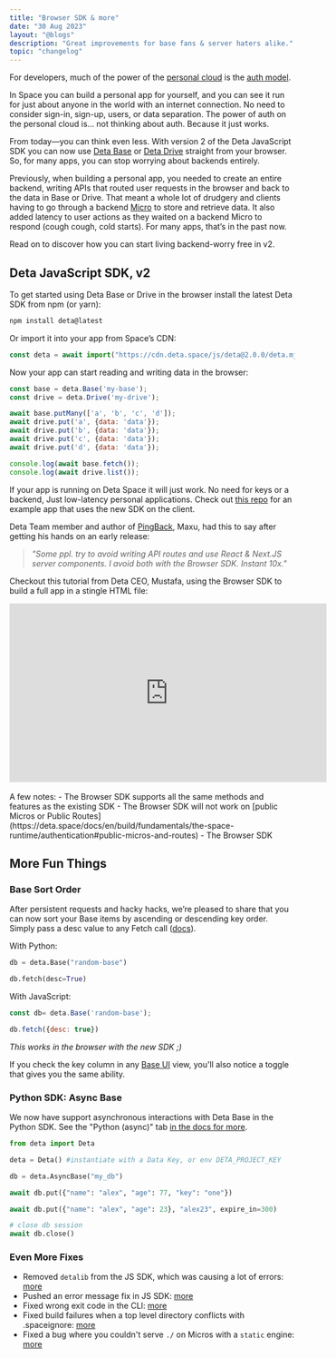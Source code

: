 ```yaml
---
title: "Browser SDK & more"
date: "30 Aug 2023"
layout: "@blogs"
description: "Great improvements for base fans & server haters alike."
topic: "changelog"
---
```



For developers, much of the power of the [personal cloud](https://deta.space/docs/en/learn/what-is-pc) is the [auth model](https://deta.space/docs/en/build/fundamentals/the-space-runtime/authentication).

In Space you can build a personal app for yourself, and you can see it run for just about anyone in the world with an internet connection. No need to consider sign-in, sign-up, users, or data separation. The power of auth on the personal cloud is… not thinking about auth. Because it just works.

From today—you can think even less. With version 2 of the Deta JavaScript SDK you can now use [Deta Base](https://deta.space/docs/en/build/fundamentals/data-storage#deta-base) or 
[Deta Drive](https://deta.space/docs/en/build/fundamentals/data-storage#deta-drive) straight from your browser. So, for many apps, you can stop worrying about backends entirely.

Previously, when building a personal app, you needed to create an entire backend, writing APIs that routed user requests in the browser and back to the data in Base or Drive. That meant a whole lot of drudgery and clients having to go through a backend [Micro](https://deta.space/docs/en/build/fundamentals/the-space-runtime/micros) to store and retrieve data. It also added latency to user actions as they waited on a backend Micro to respond (cough cough, cold starts). For many apps, that’s in the past now.

Read on to discover how you can start living backend-worry free in v2.


## Deta JavaScript SDK, v2

To get started using Deta Base or Drive in the browser install the latest Deta SDK from npm (or yarn):

```bash
npm install deta@latest
```

Or import it into your app from Space’s CDN:

```js
const deta = await import("https://cdn.deta.space/js/deta@2.0.0/deta.mjs");
```

Now your app can start reading and writing data in the browser:

```js
const base = deta.Base('my-base');
const drive = deta.Drive('my-drive');

await base.putMany(['a', 'b', 'c', 'd']);
await drive.put('a', {data: 'data'});
await drive.put('b', {data: 'data'});
await drive.put('c', {data: 'data'});
await drive.put('d', {data: 'data'});

console.log(await base.fetch());
console.log(await drive.list());
```

If your app is running on Deta Space it will just work. No need for keys or a backend, Just low-latency personal applications. Check out [this repo](https://github.com/deta/todo-app) for an example app that uses the new SDK on the client.

Deta Team member and author of [PingBack](https://deta.space/discovery/@maximilianheidenreich/pingback), Maxu, had this to say after getting his hands on an early release:
> *"Some ppl. try to avoid writing API routes and use React & Next.JS server components. I avoid both with the Browser SDK. Instant 10x."*

Checkout this tutorial from Deta CEO, Mustafa, using the Browser SDK to build a full app in a stingle HTML file:

<iframe width="560" height="315" src="https://www.youtube.com/embed/t1AuNWsLqa8?si=jYeeCp5hivguD8aE" title="YouTube video player" frameborder="0" allow="accelerometer; autoplay; clipboard-write; encrypted-media; gyroscope; picture-in-picture; web-share" allowfullscreen></iframe>

<br/>
<br/>
A few notes:
- The Browser SDK supports all the same methods and features as the existing SDK
- The Browser SDK will not work on [public Micros or Public Routes](https://deta.space/docs/en/build/fundamentals/the-space-runtime/authentication#public-micros-and-routes)
- The Browser SDK

## More Fun Things

### Base Sort Order

After persistent requests and hacky hacks, we’re pleased to share that you can now sort your Base items by ascending or descending key order. Simply pass a desc value to any Fetch call ([docs](https://deta.space/docs/en/build/reference/sdk/types#fetchoptions)).

With Python:
```py
db = deta.Base("random-base")

db.fetch(desc=True)
```

With JavaScript:
```js
const db= deta.Base('random-base');

db.fetch({desc: true})
```
*This works in the browser with the new SDK ;)*

If you check the key column in any [Base UI](https://deta.space/docs/en/use/your-data/guis#base-ui) view, you'll also notice a toggle that gives you the same ability.

### Python SDK: Async Base

We now have support asynchronous interactions with Deta Base in the Python SDK. See the "Python (async)" tab [in the docs for more](https://deta.space/docs/en/build/reference/sdk).

```py
from deta import Deta

deta = Deta() #instantiate with a Data Key, or env DETA_PROJECT_KEY

db = deta.AsyncBase("my_db")

await db.put({"name": "alex", "age": 77, "key": "one"})

await db.put({"name": "alex", "age": 23}, "alex23", expire_in=300)

# close db session
await db.close()
```


### Even More Fixes
- Removed `detalib` from the JS SDK, which was causing a lot of errors: [more](https://github.com/deta/deta-javascript/pull/63/files)
- Pushed an error message fix in JS SDK: [more](https://github.com/deta/deta-javascript/pull/64/files)
- Fixed wrong exit code in the CLI: [more](https://github.com/deta/space-cli/pull/147/files)
- Fixed build failures when a top level directory conflicts with .spaceignore: [more](https://github.com/deta/space-cli/pull/148)
- Fixed  a bug where you couldn't serve `./` on Micros with a `static` engine: [more](https://github.com/deta/space-cli/pull/149)